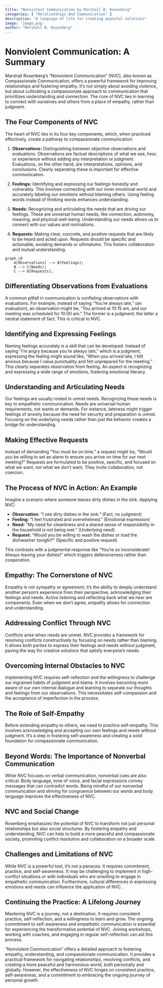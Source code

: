 ```yaml
---
title: "Nonviolent Communication by Marshall B. Rosenberg"
categories: [ "Relationships And Communication" ]
description: "A language of life for creating peaceful solutions"
image: 'image.png'
author: "Marshall B. Rosenberg"
---
```

# Nonviolent Communication: A Summary

Marshall Rosenberg's "Nonviolent Communication" (NVC), also known as Compassionate Communication, offers a powerful framework for improving relationships and fostering empathy.  It's not simply about avoiding violence, but about cultivating a compassionate approach to communication that prioritizes understanding and connection.  The core of NVC lies in learning to connect with ourselves and others from a place of empathy, rather than judgment.

## The Four Components of NVC

The heart of NVC lies in its four key components, which, when practiced effectively, create a pathway to compassionate communication:

1. **Observations:** Distinguishing between objective observations and evaluations. Observations are factual descriptions of what we see, hear, or experience without adding any interpretation or judgment. Evaluations, on the other hand, are interpretations, opinions, and conclusions. Clearly separating these is important for effective communication.

2. **Feelings:** Identifying and expressing our feelings honestly and vulnerably.  This involves connecting with our inner emotional world and accurately labeling our emotions without blaming others.  Using feeling words instead of thinking words enhances understanding.

3. **Needs:** Recognizing and articulating the needs that are driving our feelings.  These are universal human needs, like connection, autonomy, meaning, and physical well-being.  Understanding our needs allows us to connect with our values and motivations.

4. **Requests:** Making clear, concrete, and positive requests that are likely to be heard and acted upon.   Requests should be specific and actionable, avoiding demands or ultimatums.  This fosters collaboration and mutual understanding.


```mermaid
graph LR
    A[Observations] --> B(Feelings);
    B --> C(Needs);
    C --> D[Requests];
```

##  Differentiating Observations from Evaluations

A common pitfall in communication is conflating observations with evaluations.  For example, instead of saying "You're always late," (an evaluation), an observation might be, "You arrived at 10:15 am, and our meeting was scheduled for 10:00 am." The former is a judgment; the latter a neutral statement of fact.  This is critical to NVC.


## Identifying and Expressing Feelings

Naming feelings accurately is a skill that can be developed.  Instead of saying "I'm angry because you're always late," which is a judgment, expressing the feeling might sound like, "When you arrived late, I felt anxious because I value punctuality and felt unprepared for the meeting."  This clearly separates observation from feeling.  An aspect is recognizing and expressing a wide range of emotions, fostering emotional literacy.


## Understanding and Articulating Needs

Our feelings are usually rooted in unmet needs. Recognizing these needs is key to empathetic communication. Needs are universal human requirements, not wants or demands.  For instance, lateness might trigger feelings of anxiety because the need for security and preparation is unmet.  Focusing on the underlying needs rather than just the behavior creates a bridge for understanding.


## Making Effective Requests

Instead of demanding "You must be on time," a request might be, "Would you be willing to set an alarm to ensure you arrive on time for our next meeting?"  Requests are formulated to be positive, specific, and focused on what we want, not what we don't want.  They invite collaboration, not coercion.

##  The Process of NVC in Action: An Example

Imagine a scenario where someone leaves dirty dishes in the sink.  Applying NVC:

* **Observation:** "I see dirty dishes in the sink." (Fact, no judgment)
* **Feeling:** "I feel frustrated and overwhelmed." (Emotional expression)
* **Need:** "My need for cleanliness and a shared sense of responsibility in the household is not being met." (Underlying need)
* **Request:** "Would you be willing to wash the dishes or load the dishwasher tonight?" (Specific and positive request)

This contrasts with a judgmental response like "You're so inconsiderate! Always leaving your dishes!" which triggers defensiveness rather than cooperation.


##  Empathy: The Cornerstone of NVC

Empathy is not sympathy or agreement; it's the ability to deeply understand another person's experience from their perspective, acknowledging their feelings and needs. Active listening and reflecting back what we hear are components. Even when we don't agree, empathy allows for connection and understanding.

##  Addressing Conflict Through NVC

Conflicts arise when needs are unmet.  NVC provides a framework for resolving conflicts constructively by focusing on needs rather than blaming.  It allows both parties to express their feelings and needs without judgment, paving the way for creative solutions that satisfy everyone's needs.

##  Overcoming Internal Obstacles to NVC

Implementing NVC requires self-reflection and the willingness to challenge our ingrained habits of judgment and blame.  It involves becoming more aware of our own internal dialogue and learning to separate our thoughts and feelings from our observations.  This necessitates self-compassion and the acceptance of imperfection in the process.


##  The Role of Self-Empathy

Before extending empathy to others, we need to practice self-empathy. This involves acknowledging and accepting our own feelings and needs without judgment. It's a step in fostering self-awareness and creating a solid foundation for compassionate communication.

## Beyond Words: The Importance of Nonverbal Communication

While NVC focuses on verbal communication, nonverbal cues are also critical. Body language, tone of voice, and facial expressions convey messages that can contradict words. Being mindful of our nonverbal communication and striving for congruence between our words and body language improves the effectiveness of NVC.


##  NVC and Social Change

Rosenberg emphasizes the potential of NVC to transform not just personal relationships but also social structures.  By fostering empathy and understanding, NVC can help to build a more peaceful and compassionate society, promoting conflict resolution and collaboration on a broader scale.


##  Challenges and Limitations of NVC

While NVC is a powerful tool, it's not a panacea.  It requires commitment, practice, and self-awareness.  It may be challenging to implement in high-conflict situations or with individuals who are unwilling to engage in empathetic communication.  Furthermore, cultural differences in expressing emotions and needs can influence the application of NVC.


##  Continuing the Practice:  A Lifelong Journey

Mastering NVC is a journey, not a destination.  It requires consistent practice, self-reflection, and a willingness to learn and grow.  The ongoing commitment to self-awareness and empathetic communication is essential for experiencing the transformative potential of NVC.  Joining workshops, working with coaches, and engaging in regular self-reflection can aid this process.

"Nonviolent Communication" offers a detailed approach to fostering empathy, understanding, and compassionate communication. It provides a practical framework for navigating relationships, resolving conflicts, and creating a more peaceful and harmonious world, both personally and globally.  However, the effectiveness of NVC hinges on consistent practice, self-awareness, and a commitment to embracing the ongoing journey of personal growth.


